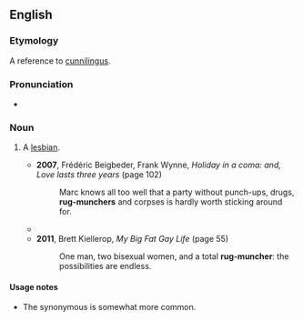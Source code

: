 ==English==

===Etymology===
A reference to [[cunnilingus]].

===Pronunciation===
* {{audio|en|En-au-rug muncher.ogg|Audio (AU)}}

===Noun===
{{en-noun}}

# {{lb|en|slang|offensive}} A [[lesbian]].
#* '''2007''', Frédéric Beigbeder, Frank Wynne, ''Holiday in a coma: and, Love lasts three years'' (page 102)
#*: Marc knows all too well that a party without punch-ups, drugs, '''rug-munchers''' and corpses is hardly worth sticking around for.
#* {{quote-book|en|year=2008|author=Kimberley Chambers|title=Billie Jo|passage=She'd never had much to do with '''rug munchers''' in the past and was fascinated by this woman.}}
#* '''2011''', Brett Kiellerop, ''My Big Fat Gay Life'' (page 55)
#*: One man, two bisexual women, and a total '''rug-muncher''': the possibilities are endless.

====Usage notes====
* The synonymous {{m|en|carpet muncher}} is somewhat more common.